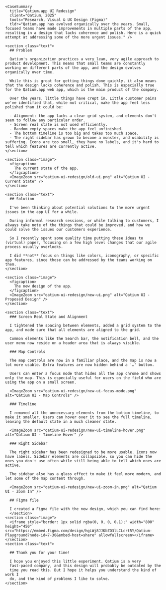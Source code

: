 

<Case title="Qatium.app UI Redesign">

    <CaseSummary
      title="Qatium.app UI Redesign"
      client="Qatium, 2025"
      tools="Research, Visual & UX Design (Figma)"
      tldr="Qatium.app has evolved organically over the years. Small, focused teams have made improvements in multiple parts of the app, resulting in a design that lacks coherence and polish. Here is a quick attempt at addressing some of the more urgent issues." />

    <section class="text">
      ## Problem

      Qatium's organization practices a very lean, very agile approach to product development. This means that small teams are constantly working on different parts of the app, and the design evolves organically over time.

      While this is great for getting things done quickly, it also means that the design lacks coherence and polish. This is especially true for the Qatium.app web app, which is the main product of the company.

      Over the years, little things have crept in. Little customer pains we've identified that, while not critical, make the app feel less polished than it could be:

      - Alignment: the app lacks a clear grid system, and elements don't seem to follow any particular order.
      - Screen real state is not used efficiently.
      - Random empty spaces make the app feel unfinished.
      - The bottom timeline is too big and takes too much space.
      - The right sidebar has grown to become a monster, and usability is suffering. Icons are too small, they have no labels, and it's hard to tell which features are currently active.
    </section>

    <section class="image">
      <figcaption>
        The current state of the app.
      </figcaption>
      <ImageZoom src="qatium-ui-redesign/old-ui.png" alt="Qatium UI - Current State" />
    </section>

    <section class="text">
      ## Solution

      I've been thinking about potential solutions to the more urgent issues in the app UI for a while.

      During informal research sessions, or while talking to customers, I always take note of the things that could be improved, and how we could solve the issues our customers experience.

      So I recently spent some quality time putting these ideas to (virtual) paper, focusing on a few high level changes that our agile process usually overlooks.

      I did **not** focus on things like colors, iconography, or specific app features, since those can be addressed by the teams working on them.
    </section>

    <section class="image">
      <figcaption>
        The new design of the app.
      </figcaption>
      <ImageZoom src="qatium-ui-redesign/new-ui.png" alt="Qatium UI - Proposed Design" />
    </section>

    <section class="text">
      ### Screen Real State and Alignment

      I tightened the spacing between elements, added a grid system to the app, and made sure that all elements are aligned to the grid.

      Common elements like the Search bar, the notification bell, and the user menu now reside on a header area that is always visible.

      ### Map Controls

      The map controls are now in a familiar place, and the map is now a lot more usable. Extra features are now hidden behind a '…' button.
      
      Users can enter a focus mode that hides all the app chrome and shows only the map. This is especially useful for users on the field who are using the app on a small screen.

      <ImageZoom src="qatium-ui-redesign/new-ui-focus-mode.png" alt="Qatium UI - Map Controls" />

      ### Timeline

      I removed all the unnecessary elements from the bottom timeline, to make it smaller. Users can hover over it to see the full timeline, leaving the default state in a much cleaner state.

      <ImageZoom src="qatium-ui-redesign/new-ui-timeline-hover.png" alt="Qatium UI - Timeline Hover" />

      ### Right Sidebar

      The right sidebar has been redesigned to be more usable. Icons now have labels. Sidebar elements are collapsible, so you can hide the ones you don't use often while still being able to tell which ones are active.

      The sidebar also has a glass effect to make it feel more modern, and let some of the map content through.

      <ImageZoom src="qatium-ui-redesign/new-ui-zoom-in.png" alt="Qatium UI - Zoom In" />

      ## Figma file

      I created a Figma file with the new design, which you can find here:
      </section>
    <section class="image">
      <iframe style="border: 1px solid rgba(0, 0, 0, 0.1);" width="800" height="450" src="https://embed.figma.com/design/hgLWj8JJKbZO3lLCLcrt5Y/Qatium-Playground?node-id=7-30&embed-host=share" allowfullscreen></iframe>
    </section>
    <section class="text">

      ## Thank you for your time!

      I hope you enjoyed this little experiment. Qatium is a very
      fast-paced company, and this design will probably be outdated by the
      time you read this. But I hope it helps you understand the kind of work I
      do, and the kind of problems I like to solve.
    </section>



</Case>
